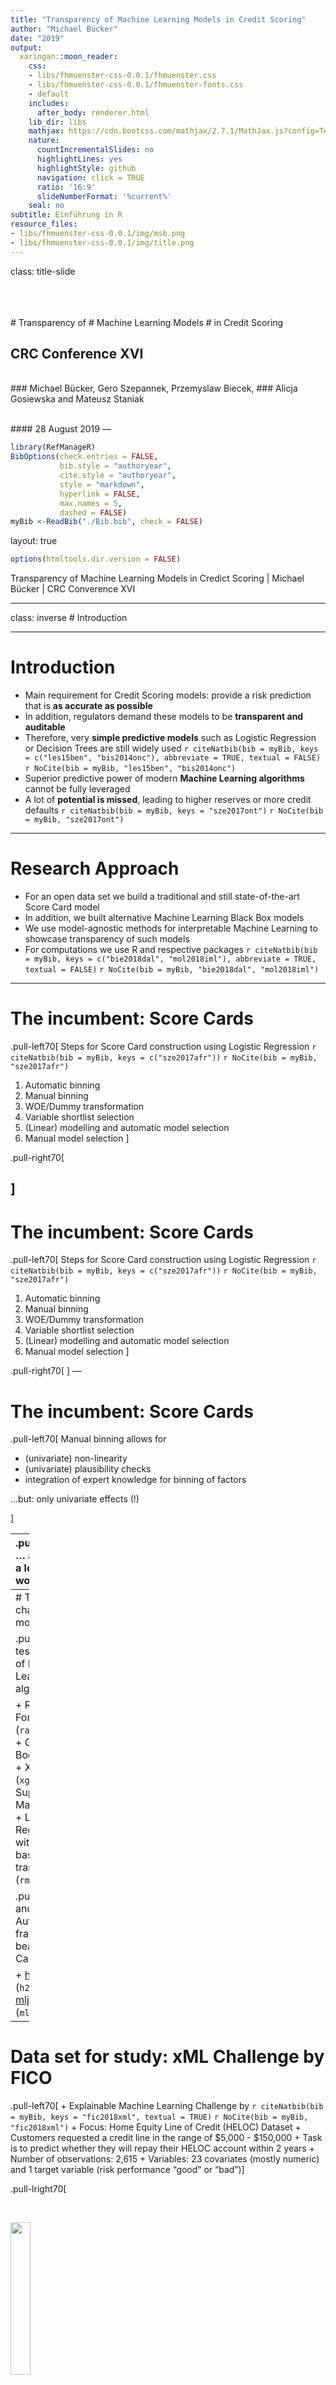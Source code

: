 ```yaml
---
title: "Transparency of Machine Learning Models in Credit Scoring"
author: "Michael Bücker"
date: "2019"
output:
  xaringan::moon_reader:
    css:
    - libs/fhmuenster-css-0.0.1/fhmuenster.css
    - libs/fhmuenster-css-0.0.1/fhmuenster-fonts.css
    - default
    includes:
      after_body: renderer.html
    lib_dir: libs
    mathjax: https://cdn.bootcss.com/mathjax/2.7.1/MathJax.js?config=TeX-MML-AM_HTMLorMML
    nature:
      countIncrementalSlides: no
      highlightLines: yes
      highlightStyle: github
      navigation: click = TRUE
      ratio: '16:9'
      slideNumberFormat: '%current%'
    seal: no
subtitle: Einführung in R
resource_files:
- libs/fhmuenster-css-0.0.1/img/msb.png
- libs/fhmuenster-css-0.0.1/img/title.png
---
```



class: title-slide

<br><br><br>
# Transparency of 
# Machine Learning Models 
# in Credit Scoring
 

## CRC Conference XVI

<br> 
### Michael Bücker, Gero Szepannek, Przemyslaw Biecek, 
### Alicja Gosiewska and Mateusz Staniak

<br> 
#### 28 August 2019
---


```r
library(RefManageR)
BibOptions(check.entries = FALSE,
           bib.style = "authoryear",
           cite.style = "authoryear",
           style = "markdown",
           hyperlink = FALSE,
           max.names = 5,
           dashed = FALSE)
myBib <-ReadBib("./Bib.bib", check = FALSE)
```

layout: true

```r
options(htmltools.dir.version = FALSE)
```

<div class="my-footer"> Transparency of Machine Learning Models in Credict Scoring | Michael Bücker | CRC Converence XVI </div>       






---

class: inverse
# Introduction


---

# Introduction

+ Main requirement for Credit Scoring models: provide a risk prediction that is **as accurate as possible**
+ In addition, regulators demand these models to be **transparent and auditable**
+ Therefore, very **simple predictive models** such as Logistic Regression or Decision Trees are still widely used `r citeNatbib(bib = myBib, keys = c("les15ben", "bis2014onc"), abbreviate = TRUE, textual = FALSE)` `r NoCite(bib = myBib, "les15ben", "bis2014onc")`
+ Superior predictive power of modern **Machine Learning algorithms** cannot be fully leveraged
+ A lot of **potential is missed**, leading to higher reserves or more credit defaults  `r citeNatbib(bib = myBib, keys = "sze2017ont")` `r NoCite(bib = myBib, "sze2017ont")`

---

# Research Approach

+ For an open data set we build a traditional and still state-of-the-art Score Card model 
+ In addition, we built alternative Machine Learning Black Box models
+ We  use model-agnostic methods for interpretable Machine Learning to showcase transparency of such models
+ For computations we use R and respective packages 
`r citeNatbib(bib = myBib, keys = c("bie2018dal", "mol2018iml"), abbreviate = TRUE, textual = FALSE)` `r NoCite(bib = myBib, "bie2018dal", "mol2018iml")`



---


# The incumbent: Score Cards

.pull-left70[
Steps for Score Card construction using Logistic Regression 
`r citeNatbib(bib = myBib, keys = c("sze2017afr"))` `r NoCite(bib = myBib, "sze2017afr")`

1. Automatic binning
2. Manual binning
3. WOE/Dummy transformation
4. Variable shortlist selection 
5. (Linear) modelling and automatic model selection
6. Manual model selection 
]


.pull-right70[


]
---

# The incumbent: Score Cards

.pull-left70[
Steps for Score Card construction using Logistic Regression 
`r citeNatbib(bib = myBib, keys = c("sze2017afr"))` `r NoCite(bib = myBib, "sze2017afr")`

1. Automatic binning
2. <a>Manual binning</a>
3. WOE/Dummy transformation
4. Variable shortlist selection 
5. (Linear) modelling and automatic model selection
6. Manual model selection 
]


.pull-right70[
<div align = "center">
<img src="img/binning.png" width=120%>
</div>
]
---

# The incumbent: Score Cards

.pull-left70[
Manual binning allows for

+  (univariate) non-linearity
+  (univariate) plausibility checks
+  integration of expert knowledge for binning of factors  

<a>...but: only univariate effects (!)</a>

]

--
.pull-right70[
... and means a lot of manual work
<div align = "center">
<img src="https://media.giphy.com/media/uJi32NRF7jOA8/giphy.gif" width=100%>
</div>
]

---
# The challenger models

.pull-left[
We tested a couple of Machine Learning algorithms ...

+ Random Forests (`randomForest`)
+ Gradient Boosting (`gbm`)
+ XGBoost (`xgboost`)
+ Support Vector Machines (`svm`)
+ Logistic Regression with spline based transformations (`rms`)
]

.pull-right[
... and also two AutoML frameworks to beat the Score Card

+ [h2o AutoML](http://docs.h2o.ai/h2o/latest-stable/h2o-docs/automl.html) (`h2o`)
+ [mljar.com](https://mljar.com/) (`mljar`)
]
---
# Data set for study: xML Challenge by FICO

.pull-left70[
+ Explainable Machine Learning Challenge by `r citeNatbib(bib = myBib, keys = "fic2018xml", textual = TRUE)` `r NoCite(bib = myBib, "fic2018xml")`
+ Focus: Home Equity Line of Credit (HELOC) Dataset
+ Customers  requested a credit line in the range of $5,000 - $150,000
+ Task is to predict whether they will repay their HELOC account within 2 years
+ Number of observations: 2,615
+ Variables: 23 covariates (mostly numeric) and 1 target variable (risk performance "good" or "bad")
]

.pull-lright70[

<br>
<a href = "https://community.fico.com/s/explainable-machine-learning-challenge">
<div align = "right">
<img src="img/FICO.png" width=25%>
</div>
<a>
<br><br>
<a href = "https://www.fico.com/">
<div align = "right">
<img src="img/FICO2.jpeg" width=25%>
</div>
<a>
]

---
class: inverse
# Results: Model performance

---



# Results: Comparison of model performance

.pull-left70[
```r
library(openxlsx)
fico_benchmark <- read.xlsx("FICO_challenge/FICO_benchmark.xlsx",1)

fico_benchmark <- fico_benchmark[-5,]
fico_benchmark <- fico_benchmark[order(fico_benchmark$test, decreasing = TRUE),]

library(ggrepel)
library(plotly)
library(purrr)
library(RColorBrewer)

cols <- character(9L)
cols[-7] <- brewer.pal(9, "Greys")[2:9]
cols[7] <- "#E41A1C"

fico_benchmark$FICO[5] <- "Score Card"
fico_benchmark$type[5] <- "Score Card"


b <- 
ggplot(fico_benchmark, aes(x = reorder(FICO,-test), y = test, fill = type)) +
  geom_bar(stat="identity") +
  coord_cartesian(ylim = c(.75, .8)) +
  scale_fill_manual(values=cols) +
  theme_light() +
  theme(axis.text.x = element_text(angle = 90, vjust = 0.75)) + 
  xlab("Models") + 
  ylab("AUC on test data set")

b


```
]

.pull-right70[
+ Predictive power of the traditional Score Card model surprisingly good
+ Logistic Regression with spline based transformations best, using `rms` by `r citeNatbib(bib = myBib, keys = "rms2019reg", textual = TRUE)` `r NoCite(bib = myBib, "rms2019reg")`
]
---

# Results: Comparison of model performance

.pull-left70[
<br>
```r

cols <- character(21L)
cols[-c(2,19,17)] <- brewer.pal(9, "Greys")[9]
cols[c(2,19,17)] <- "#E41A1C"


b <- ggplot(fico_benchmark, aes(x = train, y = test, color = FICO, label = FICO)) +
  geom_point(stat="identity") +
  theme_light() +
  geom_text_repel(size = 5) +
  theme(legend.position = "none", text = element_text(size=20)) +
  scale_colour_manual(values=cols) +
  xlab("AUC on training data set") + 
  ylab("AUC on test data set") + 
  geom_abline(slope = 1, intercept = 0) +ylim(.75, .825) + xlim(.75,1)
b
```
]

.pull-right70[
For comparison of explainability, we choose 

+ the Score Card, 
+ a Gradient Boosting model with 10,000 trees, 
+  a tuned Logistic Regression with splines using 13 variables
]


---
class: inverse
# Results: Global explanations

---

# Explainability of Machine Learning models

.pull-left70[
There are many model-agnostic methods for interpretable ML today; see `r citeNatbib(bib = myBib, keys = "mol2019int", textual = TRUE)` `r NoCite(bib = myBib, "mol2019int")` for a good overview.

+ Partial Dependence Plots (PDP)
+ Individual Conditional Expectation (ICE)
+ Accumulated Local Effects (ALE)
+ Feature Importance
+ Global Surrogate and Local Surrogate (LIME)
+ Shapley Values
+ ...
]

.pull-right70[
<div class = "wrap2">
<iframe class = "frame2"  src="https://christophm.github.io/interpretable-ml-book/"></iframe>
</div>
]
---

# Implementation in R: DALEX


.pull-left70[
<div align = "center">
<img src="img/dalex.png" width=100%>
</div>
]

.pull-right70[
+ Descriptive mAchine Learning EXplanations
+ DALEX is a set of tools that help to understand how complex models are working
]

---


# Score Card: Variable importance as range of points
.pull-left70[
```r
library(readr)
score_range <- read_csv("score_range.csv")
ggplot(score_range, aes(x = reorder(Model, range), y = range)) +
  geom_bar(stat="identity") + 
  theme_light() +
  theme(axis.text.x = element_text(angle = 90, vjust = 0.75)) + 
  xlab("Models") + 
  ylab("Range of Score Card points") + 
  coord_flip()
```
]


.pull-right70[

+ Range of Score Card point as an indicator of relevance for predictions
+ Alternative: variance of Score Card points across applications

]
---
# Model agnostic: Importance through drop-out loss

.pull-left70[
```r
load("FICO_challenge/vp.rds")
plot(vp_gbm, bar_width = 2) + ylab("1 - AUC") + theme_light() + theme(legend.position = "none") + 
  ggtitle("","")
```
]

.pull-right70[

+ The drop in model performance (here AUC) is measured after permutation of a single variable
+ The more siginficant the drop in performance, the more important the variable

]



---
# Score Card: Variable explanation based on points

.pull-left70[
<br>
```r
library(dplyr)
ext_risk <- tibble(`Score Card Points` = c(-11,-11,-2,-2,5,5,14,14), 
                   ExternalRiskEstimate = c(50,67.1, 67.1, 72.6,72.6, 81.3,81.3, 100))

b <- ggplot(data = ext_risk, aes(x = `ExternalRiskEstimate`, y = `Score Card Points`)) +
  geom_line()+ 
  theme_light() + 
  xlab("ExternalRiskEstimate") + 
  ylab("Score Card Points") +
  ylim(-20, +20)
b
```
]

.pull-right70[

+ Score Card points for values of covariate show effect of single feature
+ Directly computed from coefficient estimates of the Logistic Regression

]

---
# Model agnostic: Partial dependence plots

.pull-left70[
```r
load(file = "FICO_challenge/extrisk.rds")

plot(cp_score_card, cp_lmr_13_tuned, cp_gbm_10000, 
     color = "_label_") + 
  theme_light() + theme(legend.position = "bottom") +
  ylab("Average prediction") + 
  ggtitle("","")
```
]

.pull-right70[

+ Partial dependence plots created with `r citeNatbib(bib = myBib, keys = c("bie2018dal"), abbreviate = TRUE, textual = FALSE)` `r NoCite(bib = myBib, "bie2018dal")`
+ Interpretation very similar to marginal Score Card points

]

---
class: inverse
# Results: Local explanations

---
# Instance-level explanations

.pull-left70[
+ Instance-level exploration helps to understand how a model yields a prediction for a single observation
+ Model-agnostic approaches are 
  + additive Breakdowns
  + Shapley Values 
  + LIME
+ In Credit Scoring, this explanation makes each credit decision transparent
]

.pull-right70[
]
---
# Score Card: Local explanations

.pull-left70[
```r
load(file = "FICO_challenge/loc_points.rds")
cols <- ifelse(loc_points$Points>=0,"#008000","#E41A1C")[order(loc_points$Variable)]

ggplot(loc_points, aes(y = Points, x = reorder(Variable, Points), fill = Variable)) + 
  geom_bar(stat="identity") + 
  theme_light() +
  scale_fill_manual(values=cols) +
  theme(axis.text.x = element_text(angle = 90, vjust = 0.75), legend.position = "none") + 
  xlab("Variables") + 
  ylab("Score Card points") + 
  coord_flip()
```
]

.pull-right70[
+ Instance-level exploration for Score Cards can simply use individual Score Card points 
+ This yields a breakdown of the scoring result by variable

]

---

# Model agnostic: Variable contribution break down

.pull-left70[
```r

load("FICO_challenge/breakdown.rds")
p1 <- plot(bd_lmr_13_tuned) + theme_light() + theme(legend.position = "none")
p2 <- plot(bd_gbm_10000) + theme_light() + theme(legend.position = "none")
p3 <- plot(bd_score_card) + theme_light() + theme(legend.position = "none")
# grid.arrange(p1, p2, p3)
p2
```
]

.pull-right70[
+ Such instance-level explorations can also be performed in a model-agnostic way
+ Unfortunately, for non-additive models, variable contributions depend on the ordering of variables
]


---

# Model agnostic: Shapley values

.pull-left70[
```r

load("FICO_challenge/shapley.rds")
p1 <- plot(sh_lmr_13_tuned) + theme_light() + theme(legend.position = "none")
p2 <- plot(sh_gbm_10000) + theme_light() + theme(legend.position = "none")
p3 <- plot(sh_score_card) + theme_light() + theme(legend.position = "none")
p2 
# grid.arrange(p1, p2, p3)
```
]

.pull-right70[
+ Shapley attributions are averages across all (or at least large number) of different orderings
+ Violet boxplots show distributions for attributions for a selected variable, while length of the bar stands for an average attribution
]


---
class: inverse
# Conclusion

---

# Modeldown: HTML summaries for predictive Models 

Rf. `r citeNatbib(bib = myBib, keys = "bie2019mod", textual = TRUE)` `r NoCite(bib = myBib, "bie2019mod")`

.pull-left70[
<div class = "wrap">
<iframe class = "frame"  src="http://modeldown.buecker.ms/"></iframe>
</div>
]

.pull-right70[
<br>
<a>
<div align = "center">
<img src="img/qr.png" width=120%>
</div>
</a>
]
---

# Conclusion

+ We have built models for Credit Scoring using Score Cards and Machine Learning
+ Predictive power of Machine Learning models was superior (in our example only slightly, other studies show clearer overperformance)
+ Model agnostic methods for interpretable Machine Learning are able to make predictions explainable in the same way

---
# References (1/3)

```r
PrintBibliography(myBib, start = 1, end = 4)
```

---

# References (2/3)

```r
PrintBibliography(myBib, start = 5, end = 8)
```

---

# References (3/3)

```r
PrintBibliography(myBib, start = 9)
```

---

# Thank you!

<br> 


.smaller-font[
.pull-left[
#### Prof. Dr. Michael Bücker  
Professor of Data Science  
Münster School of Business  

FH Münster - University of Applied Sciences -  
Corrensstraße 25, Room C521  
D-48149 Münster  

Tel: +49 251 83 65615  
E-Mail: michael.buecker@fh-muenster.de  
http://prof.buecker.ms
]

.pull-right[
<a>
<div align = "center">
<img src="img/fh.jpg" width=100%>
</div>
</a>
]
]

<!-- --- -->

<!-- class: inverse -->
<!-- # Backup -->


<!-- --- -->
<!-- class: empty -->
<!-- background-image: url("https://media.giphy.com/media/lqVVqkqMolh9S/giphy.gif") -->
<!-- background-size: contain -->





